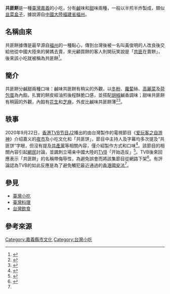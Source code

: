 '''共匪餅'''是一種[[臺灣|臺灣]][[嘉義|嘉義]]的小吃，分有[[鹹|鹹]]味和[[甜|甜]]味兩種，一般以半煎半炸製成，類似[[韭菜盒子|韭菜盒子]]，據說源自[[中國大陸|中國大陸]][[福建省|福建省]][[福州|福州]]。

==名稱由來==
共匪餅據傳是最早源自[[福州|福州]]的一種點心，傳到台灣後被一名叫黃俊明的人改良後交給他從中國大陸來的舅媽去賣，來光顧買餅的客人則開玩笑說是「[[共匪|共匪]]在賣餅」，後來該小吃就被稱為共匪餅<ref>{{cite news |title=共匪餅？到底是什麼？！ |url=https://tw.news.yahoo.com/%E5%85%B1%E5%8C%AA%E9%A4%85-%E5%88%B0%E5%BA%95%E6%98%AF%E4%BB%80%E9%BA%BC-213000391.html |agency=愛傳媒 |date=2019-03-12 |accessdate=2020-09-24 |archive-date=2020-10-08 |archive-url=https://web.archive.org/web/20201008023443/https://tw.news.yahoo.com/%E5%85%B1%E5%8C%AA%E9%A4%85-%E5%88%B0%E5%BA%95%E6%98%AF%E4%BB%80%E9%BA%BC-213000391.html |dead-url=no }}</ref>。

==簡介==
共匪餅分鹹甜兩種口味：鹹味共匪餅有稍尖的外觀，以[[冬粉|冬粉]]、[[蘿蔔|蘿蔔]]絲、[[高麗菜|高麗菜]]及[[雞蛋|荷包蛋]]為內餡，扎實的餅皮經油煎後程酥脆口感，並搭配[[胡椒|胡椒]]鹹香調味；甜味共匪餅有稍圓的外觀，內餡有[[花生|花生]]和[[芝麻|芝麻]]，外皮比鹹味共匪餅薄<ref>{{cite news |title=嘉義人氣下午點心　扎實內餡又涮嘴的共匪餅 |url=https://travel.ettoday.net/article/1102834.htm |agency=ETtoday |date=2018-02-21 |accessdate=2020-09-24 |archive-date=2020-10-08 |archive-url=https://web.archive.org/web/20201008023444/https://travel.ettoday.net/article/1102834.htm |dead-url=no }}</ref><ref>{{cite news |title=國際級庶民美食！ 你所不知道的嘉義小吃 |url=https://udn.com/news/story/7208/3958550 |agency=聯合新聞網 |date=2019-08-06 |accessdate=2020-09-24 |archive-date=2020-05-10 |archive-url=https://web.archive.org/web/20200510080429/https://udn.com/news/story/7208/3958550 |dead-url=no }}</ref>。

==轶事==
2020年9月22日，[[香港|香港]][[J2|TVB节目J2]]播出的由台灣製作的電視節目《[[愛玩客|爱玩客之自游神]]》介绍嘉义的[[台灣夜市|夜市]]及小吃文化和「共匪饼」，節目中主持人及字幕均多次提及“共匪饼”字眼，但沒有提及[[共產黨|共產黨]]等相關內容，僅介紹製作方式和口味<ref>{{cite news |author1=陳凱俊 |title=香港TVB播《愛玩客》介紹「共匪餅」　遭酸「造反了」緊急下架 |url=https://www.mirrormedia.mg/story/20200924edi017/ |agency=鏡傳媒 |date=2020-09-24 |accessdate=2020-10-05 |archive-date=2020-10-08 |archive-url=https://web.archive.org/web/20201008023444/https://www.mirrormedia.mg/story/20200924edi017/ |dead-url=no }}</ref>。該節目的相關內容引起[[網民|網民]]討論，並諷刺立場亲中國大陸的[[TVB|TVB]]「开始造反」<ref name="window2020">{{Cite web|title=嘉義共匪餅引熱議 外皮煙韌鹹甜餡都有 7大台灣街頭餅食推介｜好食玩飛|url=https://www.hk01.com/旅遊/527392/嘉義共匪餅引熱議-外皮煙韌鹹甜餡都有-7大台灣街頭餅食推介|accessdate=2020-09-26|date=2020-09-23|last=小威妹|work=香港01|language=zh-HK|archive-date=2020-10-08|archive-url=https://web.archive.org/web/20201008023444/https://www.hk01.com/%E6%97%85%E9%81%8A/527392/%E5%98%89%E7%BE%A9%E5%85%B1%E5%8C%AA%E9%A4%85%E5%BC%95%E7%86%B1%E8%AD%B0-%E5%A4%96%E7%9A%AE%E7%85%99%E9%9F%8C%E9%B9%B9%E7%94%9C%E9%A4%A1%E9%83%BD%E6%9C%89-7%E5%A4%A7%E5%8F%B0%E7%81%A3%E8%A1%97%E9%A0%AD%E9%A4%85%E9%A3%9F%E6%8E%A8%E4%BB%8B|dead-url=no}}</ref>。TVB後來回應表示「共匪餅」的名稱帶侮辱性，為避免誤會而將該集節目從網路下架<ref>{{Cite web|title=香港无线节目介绍“共匪饼”遭称造反后急下架|url=https://vct.news/news/abc5f1e8-760b-48ad-965b-33c2149215d5|accessdate=2020-09-26|work=看传媒新闻网|language=zh-Hans}}</ref>。有評論認為TVB的如此反應是為了避免觸犯最近通過的[[中華人民共和國香港特別行政區維護國家安全法|香港國安法]]<ref name="window2020"/>。

==參見==
* [[臺灣小吃|臺灣小吃]]
* [[臺灣料理|臺灣料理]]
* [[台灣飲食|台灣飲食]]

==參考來源==
{{reflist}}

[[Category:嘉義縣市文化|Category:嘉義縣市文化]]
[[Category:台灣小吃|Category:台灣小吃]]